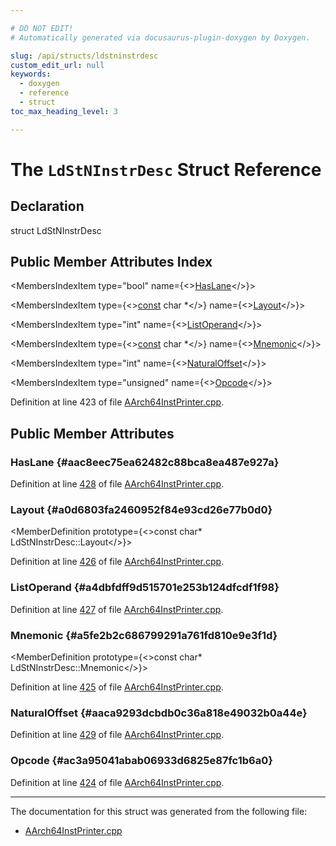 ```yaml
---

# DO NOT EDIT!
# Automatically generated via docusaurus-plugin-doxygen by Doxygen.

slug: /api/structs/ldstninstrdesc
custom_edit_url: null
keywords:
  - doxygen
  - reference
  - struct
toc_max_heading_level: 3

---
```





# The `LdStNInstrDesc` Struct Reference

<DoxygenPage pluginConfig={pluginConfig}>



## Declaration

<CodeBlock>struct LdStNInstrDesc</CodeBlock>

## Public Member Attributes Index

<MembersIndex>

<MembersIndexItem
  type="bool"
  name={<><a href="#aac8eec75ea62482c88bca8ea487e927a">HasLane</a></>}>
</MembersIndexItem>

<MembersIndexItem
  type={<><a href="/docs/api/files/lib/lib/target/lib/target/aarch64/aarch64promoteconstant-cpp/#a90f8350fecae261c25be85d38b451bff">const</a> char &#42;</>}
  name={<><a href="#a0d6803fa2460952f84e93cd26e77b0d0">Layout</a></>}>
</MembersIndexItem>

<MembersIndexItem
  type="int"
  name={<><a href="#a4dbfdff9d515701e253b124dfcdf1f98">ListOperand</a></>}>
</MembersIndexItem>

<MembersIndexItem
  type={<><a href="/docs/api/files/lib/lib/target/lib/target/aarch64/aarch64promoteconstant-cpp/#a90f8350fecae261c25be85d38b451bff">const</a> char &#42;</>}
  name={<><a href="#a5fe2b2c686799291a761fd810e9e3f1d">Mnemonic</a></>}>
</MembersIndexItem>

<MembersIndexItem
  type="int"
  name={<><a href="#aaca9293dcbdb0c36a818e49032b0a44e">NaturalOffset</a></>}>
</MembersIndexItem>

<MembersIndexItem
  type="unsigned"
  name={<><a href="#ac3a95041abab06933d6825e87fc1b6a0">Opcode</a></>}>
</MembersIndexItem>

</MembersIndex>


Definition at line 423 of file <a href="/docs/api/files/lib/lib/target/lib/target/aarch64/lib/target/aarch64/mctargetdesc/aarch64instprinter-cpp">AArch64InstPrinter.cpp</a>.

<SectionDefinition>

## Public Member Attributes

### HasLane {#aac8eec75ea62482c88bca8ea487e927a}

<MemberDefinition
  prototype="bool LdStNInstrDesc::HasLane">

Definition at line <a href="/docs/api/files/lib/lib/target/lib/target/aarch64/lib/target/aarch64/mctargetdesc/aarch64instprinter-cpp/#l00428">428</a> of file <a href="/docs/api/files/lib/lib/target/lib/target/aarch64/lib/target/aarch64/mctargetdesc/aarch64instprinter-cpp">AArch64InstPrinter.cpp</a>.
</MemberDefinition>

### Layout {#a0d6803fa2460952f84e93cd26e77b0d0}

<MemberDefinition
  prototype={<>const char&#42; LdStNInstrDesc::Layout</>}>

Definition at line <a href="/docs/api/files/lib/lib/target/lib/target/aarch64/lib/target/aarch64/mctargetdesc/aarch64instprinter-cpp/#l00426">426</a> of file <a href="/docs/api/files/lib/lib/target/lib/target/aarch64/lib/target/aarch64/mctargetdesc/aarch64instprinter-cpp">AArch64InstPrinter.cpp</a>.
</MemberDefinition>

### ListOperand {#a4dbfdff9d515701e253b124dfcdf1f98}

<MemberDefinition
  prototype="int LdStNInstrDesc::ListOperand">

Definition at line <a href="/docs/api/files/lib/lib/target/lib/target/aarch64/lib/target/aarch64/mctargetdesc/aarch64instprinter-cpp/#l00427">427</a> of file <a href="/docs/api/files/lib/lib/target/lib/target/aarch64/lib/target/aarch64/mctargetdesc/aarch64instprinter-cpp">AArch64InstPrinter.cpp</a>.
</MemberDefinition>

### Mnemonic {#a5fe2b2c686799291a761fd810e9e3f1d}

<MemberDefinition
  prototype={<>const char&#42; LdStNInstrDesc::Mnemonic</>}>

Definition at line <a href="/docs/api/files/lib/lib/target/lib/target/aarch64/lib/target/aarch64/mctargetdesc/aarch64instprinter-cpp/#l00425">425</a> of file <a href="/docs/api/files/lib/lib/target/lib/target/aarch64/lib/target/aarch64/mctargetdesc/aarch64instprinter-cpp">AArch64InstPrinter.cpp</a>.
</MemberDefinition>

### NaturalOffset {#aaca9293dcbdb0c36a818e49032b0a44e}

<MemberDefinition
  prototype="int LdStNInstrDesc::NaturalOffset">

Definition at line <a href="/docs/api/files/lib/lib/target/lib/target/aarch64/lib/target/aarch64/mctargetdesc/aarch64instprinter-cpp/#l00429">429</a> of file <a href="/docs/api/files/lib/lib/target/lib/target/aarch64/lib/target/aarch64/mctargetdesc/aarch64instprinter-cpp">AArch64InstPrinter.cpp</a>.
</MemberDefinition>

### Opcode {#ac3a95041abab06933d6825e87fc1b6a0}

<MemberDefinition
  prototype="unsigned LdStNInstrDesc::Opcode">

Definition at line <a href="/docs/api/files/lib/lib/target/lib/target/aarch64/lib/target/aarch64/mctargetdesc/aarch64instprinter-cpp/#l00424">424</a> of file <a href="/docs/api/files/lib/lib/target/lib/target/aarch64/lib/target/aarch64/mctargetdesc/aarch64instprinter-cpp">AArch64InstPrinter.cpp</a>.
</MemberDefinition>

</SectionDefinition>

<hr/>

The documentation for this struct was generated from the following file:

<ul>
<li><a href="/docs/api/files/lib/lib/target/lib/target/aarch64/lib/target/aarch64/mctargetdesc/aarch64instprinter-cpp">AArch64InstPrinter.cpp</a></li>
</ul>

</DoxygenPage>

